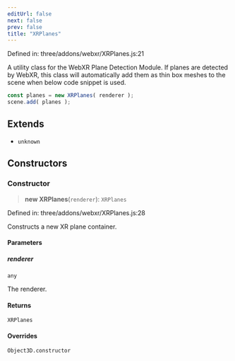 ```yaml
---
editUrl: false
next: false
prev: false
title: "XRPlanes"
---
```


Defined in: three/addons/webxr/XRPlanes.js:21

A utility class for the WebXR Plane Detection Module. If planes
are detected by WebXR, this class will automatically add them
as thin box meshes to the scene when below code snippet is used.

```js
const planes = new XRPlanes( renderer );
scene.add( planes );
```

## Extends

- `unknown`

## Constructors

### Constructor

> **new XRPlanes**(`renderer`): `XRPlanes`

Defined in: three/addons/webxr/XRPlanes.js:28

Constructs a new XR plane container.

#### Parameters

##### renderer

`any`

The renderer.

#### Returns

`XRPlanes`

#### Overrides

`Object3D.constructor`
